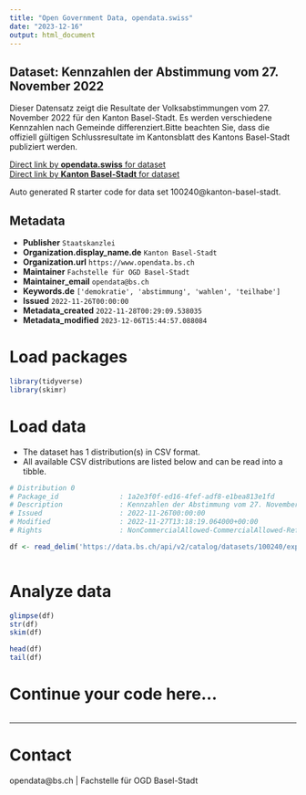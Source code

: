 ```yaml
---
title: "Open Government Data, opendata.swiss"
date: "2023-12-16"
output: html_document
---
```


## Dataset: Kennzahlen der Abstimmung vom 27. November 2022

Dieser Datensatz zeigt die Resultate der Volksabstimmungen vom 27. November 2022 für den Kanton Basel-Stadt. Es werden verschiedene Kennzahlen nach Gemeinde differenziert.Bitte beachten Sie, dass die offiziell gültigen Schlussresultate im Kantonsblatt des Kantons Basel-Stadt publiziert werden.

[Direct link by **opendata.swiss** for dataset](https://opendata.swiss/de/dataset/kennzahlen-der-abstimmung-vom-27-november-2022)<br>
[Direct link by **Kanton Basel-Stadt** for dataset](https://data.bs.ch/explore/dataset/100240/)

Auto generated R starter code for data set 100240@kanton-basel-stadt.

## Metadata

- **Publisher** `Staatskanzlei`
- **Organization.display_name.de** `Kanton Basel-Stadt`
- **Organization.url** `https://www.opendata.bs.ch`
- **Maintainer** `Fachstelle für OGD Basel-Stadt`
- **Maintainer_email** `opendata@bs.ch`
- **Keywords.de** `['demokratie', 'abstimmung', 'wahlen', 'teilhabe']`
- **Issued** `2022-11-26T00:00:00`
- **Metadata_created** `2022-11-28T00:29:09.538035`
- **Metadata_modified** `2023-12-06T15:44:57.088084`


# Load packages

```r

library(tidyverse)
library(skimr)

```

# Load data

-   The dataset has 1 distribution(s) in CSV format.
-   All available CSV distributions are listed below and can be read into a tibble.

```r

# Distribution 0
# Package_id               : 1a2e3f0f-ed16-4fef-adf8-e1bea813e1fd
# Description              : Kennzahlen der Abstimmung vom 27. November 2022 (csv)
# Issued                   : 2022-11-26T00:00:00
# Modified                 : 2022-11-27T13:18:19.064000+00:00
# Rights                   : NonCommercialAllowed-CommercialAllowed-ReferenceRequired

df <- read_delim('https://data.bs.ch/api/v2/catalog/datasets/100240/exports/csv')



```

# Analyze data

```r

glimpse(df)
str(df)
skim(df)

head(df)
tail(df)

```

# Continue your code here...

```r

```

------------------------------------------------------------------------

# Contact

opendata@bs.ch | Fachstelle für OGD Basel-Stadt
